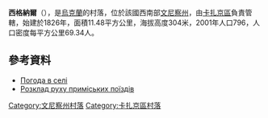 {{coord|49|41|2|N|28|48|28|E|scale:30000|display=title}}

'''西格納爾'''（{{lang-uk|Сигнал}}），是[[烏克蘭|烏克蘭]]的村落，位於該國西南部[[文尼察州|文尼察州]]，由[[卡扎京區|卡扎京區]]負責管轄，始建於1826年，面積11.48平方公里，海拔高度304米，2001年人口796，人口密度每平方公里69.34人。

==參考資料==
* [http://weather.in.ua/ua/vinnickaja/23778 Погода в селі ] {{Wayback|url=http://weather.in.ua/ua/vinnickaja/23778 |date=20181012014557 }}
* [http://swrailway.gov.ua/timetable/eltrain/?sid=205&lng= Розклад руху приміських поїздів] {{Wayback|url=http://swrailway.gov.ua/timetable/eltrain/?sid=205&lng= |date=20181222133450 }}

[[Category:文尼察州村落|Category:文尼察州村落]]
[[Category:卡扎京區村落|Category:卡扎京區村落]]


{{Vinnytsia-geo-stub}}